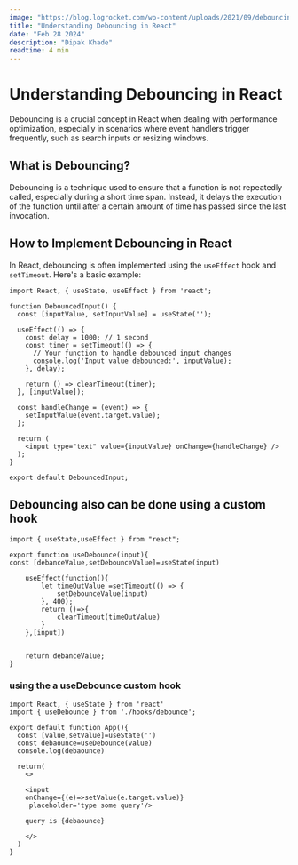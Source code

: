 ```yaml
---
image: "https://blog.logrocket.com/wp-content/uploads/2021/09/debouncing-with-react-debounce-input.gif"
title: "Understanding Debouncing in React"
date: "Feb 28 2024"
description: "Dipak Khade"
readtime: 4 min
---
```


# Understanding Debouncing in React

Debouncing is a crucial concept in React when dealing with performance optimization, especially in scenarios where event handlers trigger frequently, such as search inputs or resizing windows.

## What is Debouncing?

Debouncing is a technique used to ensure that a function is not repeatedly called, especially during a short time span. Instead, it delays the execution of the function until after a certain amount of time has passed since the last invocation.

## How to Implement Debouncing in React

In React, debouncing is often implemented using the `useEffect` hook and `setTimeout`. Here's a basic example:

```
import React, { useState, useEffect } from 'react';

function DebouncedInput() {
  const [inputValue, setInputValue] = useState('');

  useEffect(() => {
    const delay = 1000; // 1 second
    const timer = setTimeout(() => {
      // Your function to handle debounced input changes
      console.log('Input value debounced:', inputValue);
    }, delay);

    return () => clearTimeout(timer);
  }, [inputValue]);

  const handleChange = (event) => {
    setInputValue(event.target.value);
  };

  return (
    <input type="text" value={inputValue} onChange={handleChange} />
  );
}

export default DebouncedInput;
```

## Debouncing also can be done using a custom hook

```
import { useState,useEffect } from "react";

export function useDebounce(input){
const [debanceValue,setDebounceValue]=useState(input)

    useEffect(function(){
        let timeOutValue =setTimeout(() => {
            setDebounceValue(input)
        }, 400);
        return ()=>{
            clearTimeout(timeOutValue)
        }
    },[input])


    return debanceValue;
}
```

### using the a useDebounce custom hook

```
import React, { useState } from 'react'
import { useDebounce } from './hooks/debounce';

export default function App(){
  const [value,setValue]=useState('')
  const debaounce=useDebounce(value)
  console.log(debaounce)

  return(
    <>

    <input
    onChange={(e)=>setValue(e.target.value)}
     placeholder='type some query'/>

    query is {debaounce}

    </>
  )
}
```
